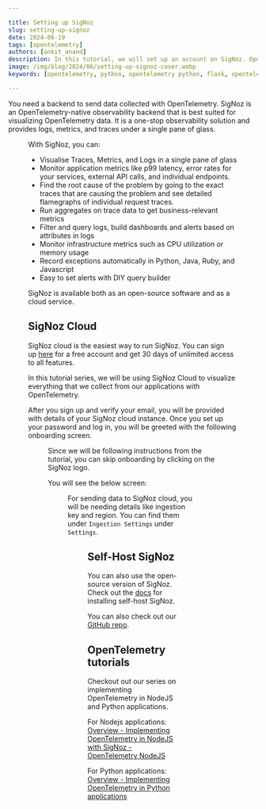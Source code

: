 ```yaml
---

title: Setting up SigNoz
slug: setting-up-signoz
date: 2024-06-19
tags: [opentelemetry]
authors: [ankit_anand]
description: In this tutorial, we will set up an account on SigNoz. OpenTelemetry does not provide storage or an analytics layer. Once the data is collected with OpenTelemetry, you can send it to a backend that supports the OpenTelemetry data format. We’ve built SigNoz to be OpenTelemetry-native from the ground up - let’s set it up.
image: /img/blog/2024/06/setting-up-signoz-cover.webp
keywords: [opentelemetry, python, opentelemetry python, flask, opentelemetry flask]

---
```


<head>
  <link rel="canonical" href="https://signoz.io/opentelemetry/setting-up-signoz/"/>
</head>

You need a backend to send data collected with OpenTelemetry. SigNoz is an OpenTelemetry-native observability backend that is best suited for visualizing OpenTelemetry data. It is a one-stop observability solution and provides logs, metrics, and traces under a single pane of glass.

<Figure src="/img/opentelemetry/2024/06/setting-up-signoz-cover.webp" alt="d" caption="" />

With SigNoz, you can:

- Visualise Traces, Metrics, and Logs in a single pane of glass
- Monitor application metrics like p99 latency, error rates for your services, external API calls, and individual endpoints.
- Find the root cause of the problem by going to the exact traces that are causing the problem and see detailed flamegraphs of individual request traces.
- Run aggregates on trace data to get business-relevant metrics
- Filter and query logs, build dashboards and alerts based on attributes in logs
- Monitor infrastructure metrics such as CPU utilization or memory usage
- Record exceptions automatically in Python, Java, Ruby, and Javascript
- Easy to set alerts with DIY query builder

SigNoz is available both as an open-source software and as a cloud service.

## SigNoz Cloud

SigNoz cloud is the easiest way to run SigNoz. You can sign up [here](https://signoz.io/teams/) for a free account and get 30 days of unlimited access to all features.

In this tutorial series, we will be using SigNoz Cloud to visualize everything that we collect from our applications with OpenTelemetry.

After you sign up and verify your email, you will be provided with details of your SigNoz cloud instance. Once you set up your password and log in, you will be greeted with the following onboarding screen.

<Figure src="/img/opentelemetry/2024/06/onboarding-screen.webp" alt="Onboarding screen in SigNoz" caption="Onboarding screen in SigNoz" />


Since we will be following instructions from the tutorial, you can skip onboarding by clicking on the SigNoz logo.

You will see the below screen:

<Figure src="/img/opentelemetry/2024/06/signoz-screen.webp" alt="Services tab in SigNoz" caption="Services tab in SigNoz" />


For sending data to SigNoz cloud, you will be needing details like ingestion key and region. You can find them under `Ingestion Settings` under `Settings`.

<Figure src="/img/opentelemetry/2024/06/ingestion-settings.webp" alt="Ingestion details for your SigNoz cloud account" caption="Ingestion details for your SigNoz cloud account" />


## Self-Host SigNoz

You can also use the open-source version of SigNoz. Check out the [docs](https://signoz.io/docs/install/) for installing self-host SigNoz.

You can also check out our [GitHub repo](https://github.com/SigNoz/signoz).


## OpenTelemetry tutorials

Checkout out our series on implementing OpenTelemetry in NodeJS and Python applications.

<Admonition type="info">

For Nodejs applications: [Overview - Implementing OpenTelemetry in NodeJS with SigNoz - OpenTelemetry NodeJS](/opentelemetry/nodejs-tutorial-overview)

For Python applications: [Overview - Implementing OpenTelemetry in Python applications](/opentelemetry/python-overview/)

</Admonition>